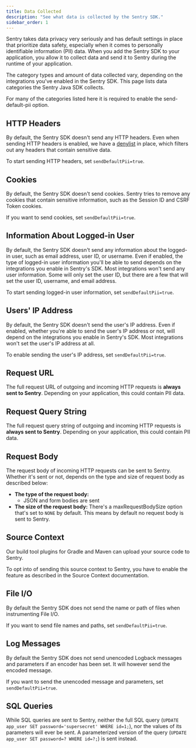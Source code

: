 ```yaml
---
title: Data Collected
description: "See what data is collected by the Sentry SDK."
sidebar_order: 1
---
```


Sentry takes data privacy very seriously and has default settings in place that prioritize data safety, especially when it comes to personally identifiable information (PII) data. When you add the Sentry SDK to your application, you allow it to collect data and send it to Sentry during the runtime of your application.

The category types and amount of data collected vary, depending on the integrations you've enabled in the Sentry SDK. This page lists data categories the Sentry Java SDK collects.

For many of the categories listed here it is required to enable the <PlatformLink to="/configuration/options/#send-default-pii">send-default-pii option</PlatformLink>.

## HTTP Headers

By default, the Sentry SDK doesn't send any HTTP headers. Even when sending HTTP headers is enabled, we have a [denylist](https://github.com/getsentry/sentry-java/blob/main/sentry/src/main/java/io/sentry/util/HttpUtils.java#L21-L34) in place, which filters out any headers that contain sensitive data.

To start sending HTTP headers, set <PlatformLink to="/configuration/options/#send-default-pii">`sendDefaultPii=true`</PlatformLink>.

## Cookies

By default, the Sentry SDK doesn't send cookies. Sentry tries to remove any cookies that contain sensitive information, such as the Session ID and CSRF Token cookies.

If you want to send cookies, set <PlatformLink to="/configuration/options/#send-default-pii">`sendDefaultPii=true`</PlatformLink>.

## Information About Logged-in User

By default, the Sentry SDK doesn't send any information about the logged-in user, such as email address, user ID, or username. Even if enabled, the type of logged-in user information you'll be able to send depends on the integrations you enable in Sentry's SDK. Most integrations won't send any user information. Some will only set the user ID, but there are a few that will set the user ID, username, and email address.

To start sending logged-in user information, set <PlatformLink to="/configuration/options/#send-default-pii">`sendDefaultPii=true`</PlatformLink>.

## Users' IP Address

By default, the Sentry SDK doesn't send the user's IP address. Even if enabled, whether you're able to send the user's IP address or not, will depend on the integrations you enable in Sentry's SDK. Most integrations won't set the user's IP address at all.

To enable sending the user's IP address, set <PlatformLink to="/configuration/options/#send-default-pii">`sendDefaultPii=true`</PlatformLink>.

## Request URL

The full request URL of outgoing and incoming HTTP requests is **always sent to Sentry**. Depending on your application, this could contain PII data.

## Request Query String

The full request query string of outgoing and incoming HTTP requests is **always sent to Sentry**. Depending on your application, this could contain PII data.

## Request Body

The request body of incoming HTTP requests can be sent to Sentry. Whether it's sent or not, depends on the type and size of request body as described below:

- **The type of the request body:**
  - JSON and form bodies are sent
- **The size of the request body:** There's a <PlatformLink to="/configuration/options/#max-request-body-size">maxRequestBodySize</PlatformLink> option that's set to `NONE` by default. This means by default no request body is sent to Sentry.

## Source Context

Our build tool plugins for Gradle and Maven can upload your source code to Sentry.

To opt into of sending this source context to Sentry, you have to enable the feature as described in <PlatformLink to="/source-context/">the Source Context documentation</PlatformLink>.

## File I/O

By default the Sentry SDK does not send the name or path of files when instrumenting File I/O.

If you want to send file names and paths, set <PlatformLink to="/configuration/options/#send-default-pii">`sendDefaultPii=true`</PlatformLink>.

## Log Messages

By default the Sentry SDK does not send unencoded Logback messages and parameters if an encoder has been set. It will however send the encoded message.

If you want to send the unencoded message and parameters, set <PlatformLink to="/configuration/options/#send-default-pii">`sendDefaultPii=true`</PlatformLink>.

## SQL Queries

While SQL queries are sent to Sentry, neither the full SQL query (`UPDATE app_user SET password='supersecret' WHERE id=1;`), nor the values of its parameters will ever be sent. A parameterized version of the query (`UPDATE app_user SET password=? WHERE id=?;`) is sent instead.
